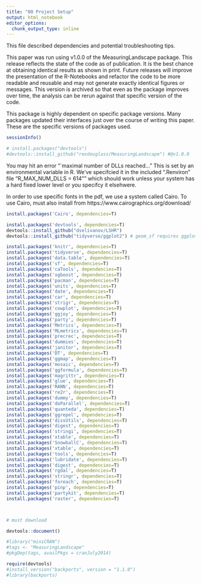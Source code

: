 ```yaml
---
title: "00 Project Setup"
output: html_notebook
editor_options: 
  chunk_output_type: inline
---
```

<style>
    body .main-container {
        max-width: 100%;
    }
</style>


This file described dependencies and potential troubleshooting tips.

This paper was run using v1.0.0 of the MeasuringLandscape package. This release reflects the state of the code as of publication. It is the best chance at obtaining identical results as shown in print. Future releases will improve the presentation of the R-Notebooks and refactor the code to be more readable and reusable and may not generate exactly identical figures or messages. This version is archived so that even as the package improves over time, the analysis can be rerun against that specific version of the code.

This package is highly dependent on specific package versions. Many packages updated their interfaces just over the course of writing this paper. These are the specific versions of packages used. 

```r
sessionInfo()

# install.packages("devtools") 
#devtools::install_github("rexdouglass/MeasuringLandscape") #@v1.0.0
```

You may hit an error "`maximal number of DLLs reached..." This is set by an environmental variable in R. We've specifcied it in the included ".Renviron" file "R_MAX_NUM_DLLS = 614"" which should work unless your system has a hard fixed lower level or you specifcy it elsehwere.




In order to use specific fonts in the pdf, we use a system called Cairo. To use Cairo, must also install from https://www.cairographics.org/download/
```r
install.packages('Cairo', dependencies=T)
```


```r

install.packages('devtools', dependencies=T)
devtools::install_github("dselivanov/LSHR") 
devtools::install_github("tidyverse/ggplot2") # geom_sf requires ggplot installed off of the dev server

install.packages('knitr', dependencies=T)
install.packages('tidyverse', dependencies=T)
install.packages('data.table', dependencies=T)
install.packages('sf', dependencies=T)
install.packages('caTools', dependencies=T)
install.packages('xgboost', dependencies=T)
install.packages('pacman', dependencies=T)
install.packages('units', dependencies=T)
install.packages('date', dependencies=T)
install.packages('car', dependencies=T)
install.packages('strigr', dependencies=T)
install.packages('cowplot', dependencies=T)
install.packages('ggjoy', dependencies=T)
install.packages('party', dependencies=T)
install.packages('Metrics', dependencies=T)
install.packages('MLmetrics', dependencies=T)
install.packages('precrec', dependencies=T)
install.packages('dummies', dependencies=T)
install.packages('janitor', dependencies=T)
install.packages('DT', dependencies=T)
install.packages('ggmap', dependencies=T)
install.packages('mosaic', dependencies=T)
install.packages('ggformula', dependencies=T)
install.packages('magrittr', dependencies=T)
install.packages('glue', dependencies=T)
install.packages('RANN', dependencies=T)
install.packages('re2r', dependencies=T)
install.packages('dummy', dependencies=T)
install.packages('doParallel', dependencies=T)
install.packages('quanteda', dependencies=T)
install.packages('ggrepel', dependencies=T)
install.packages('dissUtils', dependencies=T)
install.packages('digest', dependencies=T)
install.packages('stringi', dependencies=T)
install.packages('xtable', dependencies=T)
install.packages('SnowballC', dependencies=T)
install.packages('xtable', dependencies=T)
install.packages('tools', dependencies=T)
install.packages('lubridate', dependencies=T)
install.packages('digest', dependencies=T)
install.packages('rgdal', dependencies=T)
install.packages('stringr', dependencies=T)
install.packages('foreach', dependencies=T)
install.packages('pinp', dependencies=T)
install.packages('partykit', dependencies=T)
install.packages('raster', dependencies=T)



# must download 

devtools::document()

#library("miniCRAN")
#tags <- "MeasuringLandscape"
#pkgDep(tags, availPkgs = cranJuly2014)

require(devtools)
#install_version("backports", version = "1.1.0")
#library(backports)

```
